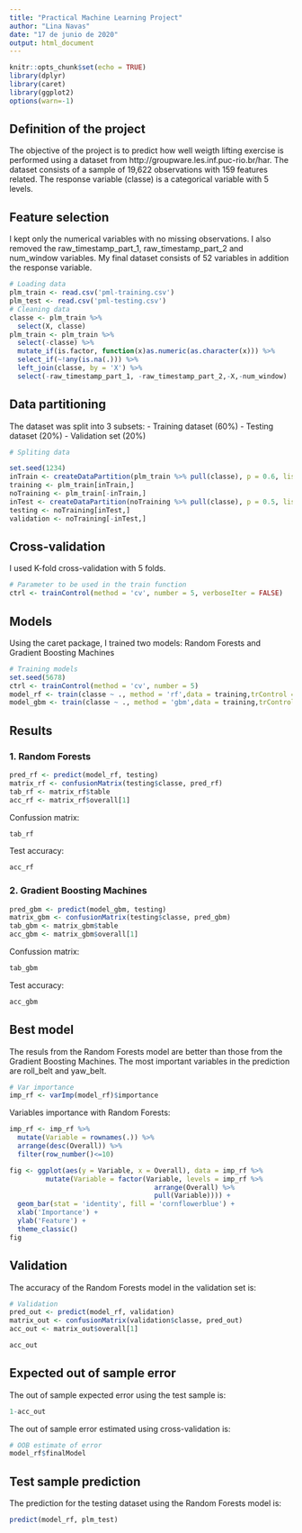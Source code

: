 ```yaml
---
title: "Practical Machine Learning Project"
author: "Lina Navas"
date: "17 de junio de 2020"
output: html_document
---
```


```r
knitr::opts_chunk$set(echo = TRUE)
library(dplyr)
library(caret)
library(ggplot2)
options(warn=-1)
```

## Definition of the project

The objective of the project is to predict how well weigth
lifting exercise is performed using a dataset from 
http://groupware.les.inf.puc-rio.br/har. The dataset consists
of a sample of 19,622 observations with 159 features related.
The response variable (classe) is a categorical variable 
with 5 levels.

## Feature selection

I kept only the numerical variables with no missing observations.
I also removed the raw_timestamp_part_1, raw_timestamp_part_2
and num_window variables. My final dataset consists of 52 variables 
in addition the response variable.

```r
# Loading data
plm_train <- read.csv('pml-training.csv')
plm_test <- read.csv('pml-testing.csv')
# Cleaning data
classe <- plm_train %>% 
  select(X, classe)
plm_train <- plm_train %>% 
  select(-classe) %>% 
  mutate_if(is.factor, function(x)as.numeric(as.character(x))) %>% 
  select_if(~!any(is.na(.))) %>% 
  left_join(classe, by = 'X') %>% 
  select(-raw_timestamp_part_1, -raw_timestamp_part_2,-X,-num_window)
```

## Data partitioning

The dataset was split into 3 subsets:
- Training dataset (60%)
- Testing dataset (20%)
- Validation set (20%)

```r
# Spliting data

set.seed(1234)
inTrain <- createDataPartition(plm_train %>% pull(classe), p = 0.6, list = F)
training <- plm_train[inTrain,]
noTraining <- plm_train[-inTrain,]
inTest <- createDataPartition(noTraining %>% pull(classe), p = 0.5, list = F)
testing <- noTraining[inTest,]
validation <- noTraining[-inTest,]

```

## Cross-validation

I used K-fold cross-validation with 5 folds.

```r
# Parameter to be used in the train function
ctrl <- trainControl(method = 'cv', number = 5, verboseIter = FALSE)
```

## Models

Using the caret package, I trained two models: 
Random Forests and Gradient Boosting Machines

```r
# Training models
set.seed(5678)
ctrl <- trainControl(method = 'cv', number = 5)
model_rf <- train(classe ~ ., method = 'rf',data = training,trControl = ctrl)
model_gbm <- train(classe ~ ., method = 'gbm',data = training,trControl = ctrl, verbose = F)
```

## Results

### 1. Random Forests

```r
pred_rf <- predict(model_rf, testing)
matrix_rf <- confusionMatrix(testing$classe, pred_rf)
tab_rf <- matrix_rf$table
acc_rf <- matrix_rf$overall[1]
```
Confussion matrix:
```r
tab_rf
```
Test accuracy:
```r
acc_rf
```
### 2. Gradient Boosting Machines

```r
pred_gbm <- predict(model_gbm, testing)
matrix_gbm <- confusionMatrix(testing$classe, pred_gbm)
tab_gbm <- matrix_gbm$table
acc_gbm <- matrix_gbm$overall[1]
```
Confussion matrix:
```r
tab_gbm
```
Test accuracy:
```r
acc_gbm
```

## Best model

The resuls from the Random Forests model are better than those
from the Gradient Boosting Machines. 
The most important variables in the prediction are roll_belt and yaw_belt.

```r
# Var importance
imp_rf <- varImp(model_rf)$importance
```
Variables importance with Random Forests:
```r
imp_rf <- imp_rf %>% 
  mutate(Variable = rownames(.)) %>% 
  arrange(desc(Overall)) %>% 
  filter(row_number()<=10)

fig <- ggplot(aes(y = Variable, x = Overall), data = imp_rf %>% 
         mutate(Variable = factor(Variable, levels = imp_rf %>% 
                                    arrange(Overall) %>% 
                                    pull(Variable)))) + 
  geom_bar(stat = 'identity', fill = 'cornflowerblue') +
  xlab('Importance') + 
  ylab('Feature') + 
  theme_classic()
fig
```

## Validation

The accuracy of the Random Forests model in the validation set is:

```r
# Validation
pred_out <- predict(model_rf, validation)
matrix_out <- confusionMatrix(validation$classe, pred_out)
acc_out <- matrix_out$overall[1]
```

```r
acc_out
```

## Expected out of sample error

The out of sample expected error using the test sample is:

```r
1-acc_out
```
The out of sample error estimated using cross-validation is:

```r
# OOB estimate of error
model_rf$finalModel
```

## Test sample prediction
The prediction for the testing dataset using the Random Forests model is:

```r
predict(model_rf, plm_test)
```